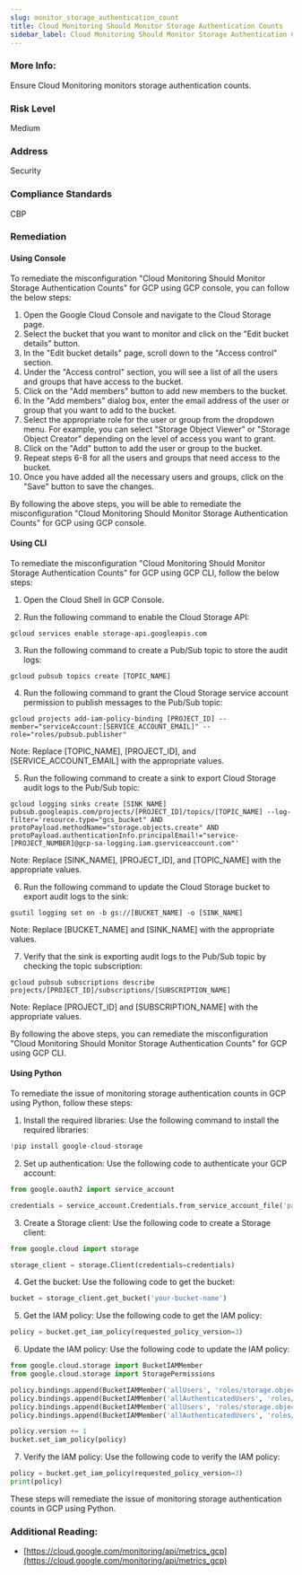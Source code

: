 ```yaml
---
slug: monitor_storage_authentication_count
title: Cloud Monitoring Should Monitor Storage Authentication Counts
sidebar_label: Cloud Monitoring Should Monitor Storage Authentication Counts
---
```


### More Info:

Ensure Cloud Monitoring monitors storage authentication counts.

### Risk Level

Medium

### Address

Security

### Compliance Standards

CBP

### Remediation

#### Using Console

To remediate the misconfiguration "Cloud Monitoring Should Monitor Storage Authentication Counts" for GCP using GCP console, you can follow the below steps:

1. Open the Google Cloud Console and navigate to the Cloud Storage page.
2. Select the bucket that you want to monitor and click on the "Edit bucket details" button.
3. In the "Edit bucket details" page, scroll down to the "Access control" section.
4. Under the "Access control" section, you will see a list of all the users and groups that have access to the bucket.
5. Click on the "Add members" button to add new members to the bucket.
6. In the "Add members" dialog box, enter the email address of the user or group that you want to add to the bucket.
7. Select the appropriate role for the user or group from the dropdown menu. For example, you can select "Storage Object Viewer" or "Storage Object Creator" depending on the level of access you want to grant.
8. Click on the "Add" button to add the user or group to the bucket.
9. Repeat steps 6-8 for all the users and groups that need access to the bucket.
10. Once you have added all the necessary users and groups, click on the "Save" button to save the changes.

By following the above steps, you will be able to remediate the misconfiguration "Cloud Monitoring Should Monitor Storage Authentication Counts" for GCP using GCP console.

#### Using CLI

To remediate the misconfiguration "Cloud Monitoring Should Monitor Storage Authentication Counts" for GCP using GCP CLI, follow the below steps:

1. Open the Cloud Shell in GCP Console.

2. Run the following command to enable the Cloud Storage API:

```
gcloud services enable storage-api.googleapis.com
```

3. Run the following command to create a Pub/Sub topic to store the audit logs:

```
gcloud pubsub topics create [TOPIC_NAME]
```

4. Run the following command to grant the Cloud Storage service account permission to publish messages to the Pub/Sub topic:

```
gcloud projects add-iam-policy-binding [PROJECT_ID] --member="serviceAccount:[SERVICE_ACCOUNT_EMAIL]" --role="roles/pubsub.publisher"
```

Note: Replace [TOPIC_NAME], [PROJECT_ID], and [SERVICE_ACCOUNT_EMAIL] with the appropriate values.

5. Run the following command to create a sink to export Cloud Storage audit logs to the Pub/Sub topic:

```
gcloud logging sinks create [SINK_NAME] pubsub.googleapis.com/projects/[PROJECT_ID]/topics/[TOPIC_NAME] --log-filter='resource.type="gcs_bucket" AND protoPayload.methodName="storage.objects.create" AND protoPayload.authenticationInfo.principalEmail!="service-[PROJECT_NUMBER]@gcp-sa-logging.iam.gserviceaccount.com"'
```

Note: Replace [SINK_NAME], [PROJECT_ID], and [TOPIC_NAME] with the appropriate values.

6. Run the following command to update the Cloud Storage bucket to export audit logs to the sink:

```
gsutil logging set on -b gs://[BUCKET_NAME] -o [SINK_NAME]
```

Note: Replace [BUCKET_NAME] and [SINK_NAME] with the appropriate values.

7. Verify that the sink is exporting audit logs to the Pub/Sub topic by checking the topic subscription:

```
gcloud pubsub subscriptions describe projects/[PROJECT_ID]/subscriptions/[SUBSCRIPTION_NAME]
```

Note: Replace [PROJECT_ID] and [SUBSCRIPTION_NAME] with the appropriate values.

By following the above steps, you can remediate the misconfiguration "Cloud Monitoring Should Monitor Storage Authentication Counts" for GCP using GCP CLI.

#### Using Python

To remediate the issue of monitoring storage authentication counts in GCP using Python, follow these steps:

1. Install the required libraries: Use the following command to install the required libraries:
```python
!pip install google-cloud-storage
```

2. Set up authentication: Use the following code to authenticate your GCP account:
```python
from google.oauth2 import service_account

credentials = service_account.Credentials.from_service_account_file('path/to/your/credentials.json')
```

3. Create a Storage client: Use the following code to create a Storage client:
```python
from google.cloud import storage

storage_client = storage.Client(credentials=credentials)
```

4. Get the bucket: Use the following code to get the bucket:
```python
bucket = storage_client.get_bucket('your-bucket-name')
```

5. Get the IAM policy: Use the following code to get the IAM policy:
```python
policy = bucket.get_iam_policy(requested_policy_version=3)
```

6. Update the IAM policy: Use the following code to update the IAM policy:
```python
from google.cloud.storage import BucketIAMMember
from google.cloud.storage import StoragePermissions

policy.bindings.append(BucketIAMMember('allUsers', 'roles/storage.objectViewer'))
policy.bindings.append(BucketIAMMember('allAuthenticatedUsers', 'roles/storage.objectViewer'))
policy.bindings.append(BucketIAMMember('allUsers', 'roles/storage.objectCreator'))
policy.bindings.append(BucketIAMMember('allAuthenticatedUsers', 'roles/storage.objectCreator'))

policy.version += 1
bucket.set_iam_policy(policy)
```

7. Verify the IAM policy: Use the following code to verify the IAM policy:
```python
policy = bucket.get_iam_policy(requested_policy_version=3)
print(policy)
```

These steps will remediate the issue of monitoring storage authentication counts in GCP using Python.


### Additional Reading:

- [https://cloud.google.com/monitoring/api/metrics_gcp](https://cloud.google.com/monitoring/api/metrics_gcp) 

